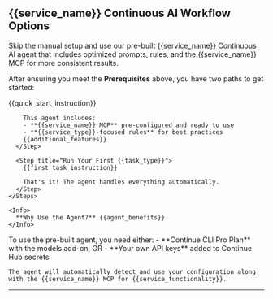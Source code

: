 ## {{service_name}} Continuous AI Workflow Options

<Card title="🚀 Fastest Path to Success" icon="zap">
  Skip the manual setup and use our pre-built {{service_name}} Continuous AI agent that includes
  optimized prompts, rules, and the {{service_name}} MCP for more consistent results.
</Card>

After ensuring you meet the **Prerequisites** above, you have two paths to get started:

<Tabs>
  <Tab title="⚡ Quick Start (Recommended)">
    <Steps>
      <Step title="Add the Pre-Built Agent">
        {{quick_start_instruction}}

        This agent includes:
        - **{{service_name}} MCP** pre-configured and ready to use
        - **{{service_type}}-focused rules** for best practices
        {{additional_features}}
      </Step>

      <Step title="Run Your First {{task_type}}">
        {{first_task_instruction}}

        That's it! The agent handles everything automatically.
      </Step>
    </Steps>

    <Info>
      **Why Use the Agent?** {{agent_benefits}}
    </Info>

  </Tab>

  <Tab title="🛠️ Manual Setup">
    <Snippet file="cookbook-manual-setup.mdx" />
  </Tab>
</Tabs>

<Accordion title="Agent Requirements">
    To use the pre-built agent, you need either: 
      - **Continue CLI Pro Plan** with the models add-on, OR 
      - **Your own API keys** added to Continue Hub secrets
      
    The agent will automatically detect and use your configuration along with the {{service_name}} MCP for {{service_functionality}}.

</Accordion>

---